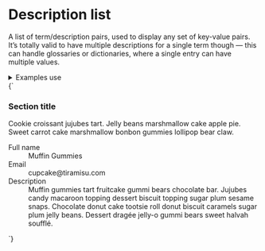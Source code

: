 
<Meta title="UI/Data/Description list" />

# Description list

A list of term/description pairs, used to display any set of key-value pairs. It’s totally valid to have multiple descriptions for a single term though — this can handle glossaries or dictionaries, where a single entry can have multiple values.

<details class="u-margin-l3-y">
  <summary class="u-h4 u-font-medium">Examples use</summary>
  <ul>
    <li>
      <a href="/docs/atoms-content--content">a-content</a>
    </li>
    <li>
      <a href="/docs/atoms-dl--dl">a-dl</a>
    </li>
    <li>
      <a href="/docs/utilities-typography--typography">u-h6</a>
    </li>
    <li>
      <a href="/docs/utilities-color--brand-1">u-fg</a>
    </li>
    <li>
      <a href="/docs/utilities-font--font-medium">u-font</a>
    </li>
    <li>
      <a href="/docs/utilities-gap--u-gap-m">u-gap</a>
    </li>
    <li>
      <a href="/docs/utilities-grid--u-grid">u-grid</a>
    </li>
    <li>
      <a href="/docs/utilities-margin--margin-m">u-margin</a>
    </li>
    <li>
      <a href="/docs/utilities-padding--padding-m">u-padding</a>
    </li>
  </ul>
</details>

<Canvas isColumn>
  <Story name="Description list">
    {`
      <div class="a-content">
        <div class="u-padding-m-y u-padding-m@m">
          <h3 class="u-margin-0">Section title</h3>
          <p class="u-fg-grayscale u-h6">Cookie croissant jujubes tart. Jelly beans marshmallow cake apple pie. Sweet carrot cake marshmallow bonbon gummies lollipop bear claw.</p>
        </div>
        <dl class="a-dl">
          <div class="a-dl__item u-grid@m u-grid-cols-3 u-gap-m u-padding-m-y u-padding-m@m u-items-baseline">
            <dt class="u-font-medium u-h6 u-fg-grayscale u-margin-s4-bottom@s">Full name</dt>
            <dd class="u-col-span-2">Muffin Gummies</dd>
          </div>
          <div class="a-dl__item u-grid@m u-grid-cols-3 u-gap-m u-padding-m-y u-padding-m@m u-items-baseline">
            <dt class="u-font-medium u-h6 u-fg-grayscale u-margin-s4-bottom@s">Email</dt>
            <dd class="u-col-span-2">cupcake@tiramisu.com</dd>
          </div>
          <div class="a-dl__item u-grid@m u-grid-cols-3 u-gap-m u-padding-m-y u-padding-m@m u-items-baseline">
            <dt class="u-font-medium u-h6 u-fg-grayscale u-margin-s4-bottom@s">Description</dt>
            <dd class="u-col-span-2">Muffin gummies tart fruitcake gummi bears chocolate bar. Jujubes candy macaroon topping dessert biscuit topping sugar plum sesame snaps. Chocolate donut cake tootsie roll donut biscuit caramels sugar plum jelly beans. Dessert dragée jelly-o gummi bears sweet halvah soufflé.</dd>
          </div>
        </dl>
      </div>
    `}
  </Story>
</Canvas>
